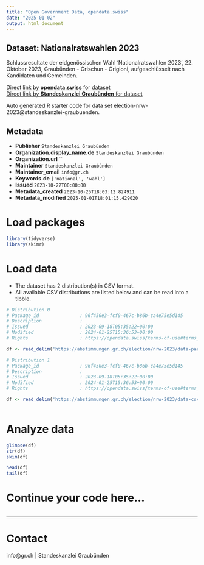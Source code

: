 ```yaml
---
title: "Open Government Data, opendata.swiss"
date: "2025-01-02"
output: html_document
---
```


## Dataset: Nationalratswahlen 2023

Schlussresultate der eidgenössischen Wahl 'Nationalratswahlen 2023', 22. Oktober 2023, Graubünden - Grischun - Grigioni, aufgeschlüsselt nach Kandidaten und Gemeinden.

[Direct link by **opendata.swiss** for dataset](https://opendata.swiss/de/dataset/nationalratswahlen-20231)<br>
[Direct link by **Standeskanzlei Graubünden** for dataset](https://abstimmungen.gr.ch/election/nrw-2023/data)

Auto generated R starter code for data set election-nrw-2023@standeskanzlei-graubuenden.

## Metadata

- **Publisher** `Standeskanzlei Graubünden`
- **Organization.display_name.de** `Standeskanzlei Graubünden`
- **Organization.url** ``
- **Maintainer** `Standeskanzlei Graubünden`
- **Maintainer_email** `info@gr.ch`
- **Keywords.de** `['national', 'wahl']`
- **Issued** `2023-10-22T00:00:00`
- **Metadata_created** `2023-10-25T18:03:12.824911`
- **Metadata_modified** `2025-01-01T18:01:15.429020`


# Load packages

```r

library(tidyverse)
library(skimr)

```

# Load data

-   The dataset has 2 distribution(s) in CSV format.
-   All available CSV distributions are listed below and can be read into a tibble.

```r

# Distribution 0
# Package_id               : 96f450e3-fcf0-467c-b86b-ca4e75e5d145
# Description              : 
# Issued                   : 2023-09-18T05:35:22+00:00
# Modified                 : 2024-01-25T15:36:53+00:00
# Rights                   : https://opendata.swiss/terms-of-use#terms_by

df <- read_delim('https://abstimmungen.gr.ch/election/nrw-2023/data-parties-csv')

# Distribution 1
# Package_id               : 96f450e3-fcf0-467c-b86b-ca4e75e5d145
# Description              : 
# Issued                   : 2023-09-18T05:35:22+00:00
# Modified                 : 2024-01-25T15:36:53+00:00
# Rights                   : https://opendata.swiss/terms-of-use#terms_by

df <- read_delim('https://abstimmungen.gr.ch/election/nrw-2023/data-csv')



```

# Analyze data

```r

glimpse(df)
str(df)
skim(df)

head(df)
tail(df)

```

# Continue your code here...

```r

```

------------------------------------------------------------------------

# Contact

info@gr.ch | Standeskanzlei Graubünden
